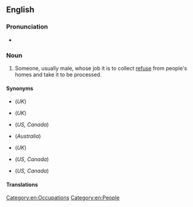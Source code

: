 {{also|garbageman}}

==English==
{{wikipedia|Waste collector}}

===Pronunciation===
* {{audio|en|EN-AU ck1 garbage man.ogg|Audio (AU)}}

===Noun===
{{en-noun|garbage men}}

# {{lb|en|AU|US|Canada}} Someone, usually male, whose job it is to collect [[refuse]] from people's homes and take it to be processed.

====Synonyms====
* {{l|en|bin man}} (''UK'')
* {{l|en|dustman}} (''UK'')
* {{l|en|garbage collector}} (''US, Canada'')
* {{l|en|garbo}} (''Australia'')
* {{l|en|refuse collector}} (''UK'')
* {{l|en|sanitation engineer}} (''US, Canada'')
* {{l|en|trashman}} (''US, Canada'')

====Translations====
{{trans-see|garbage collector}}

[[Category:en:Occupations]]
[[Category:en:People]]